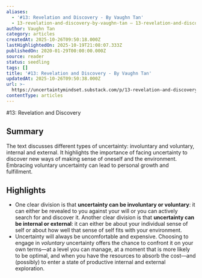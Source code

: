 ```yaml
---
aliases:
  - '#13: Revelation and Discovery - By Vaughn Tan'
  - 13-revelation-and-discovery-by-vaughn-tan — 13-revelation-and-discovery
author: Vaughn Tan
category: articles
createdAt: 2025-10-26T09:50:18.000Z
lastHighlightedOn: 2025-10-19T21:08:07.333Z
publishedOn: 2020-01-29T00:00:00.000Z
source: reader
status: seedling
tags: []
title: '#13: Revelation and Discovery - By Vaughn Tan'
updatedAt: 2025-10-26T09:50:38.000Z
url: >-
  https://uncertaintymindset.substack.com/p/13-revelation-and-discovery?utm_source=substack&utm_medium=email
contentType: articles
---
```

#13: Revelation and Discovery

## Summary

The text discusses different types of uncertainty: involuntary and voluntary, internal and external. It highlights the importance of facing uncertainty to discover new ways of making sense of oneself and the environment. Embracing voluntary uncertainty can lead to personal growth and fulfillment.

## Highlights

- One clear division is that **uncertainty can be involuntary or voluntary**: it can either be revealed to you against your will or you can actively search for and discover it. Another clear division is that **uncertainty can be internal or external**: it can either be about your individual sense of self or about how well that sense of self fits with your environment.
- Uncertainty will always be uncomfortable and expensive. Choosing to engage in _voluntary_ uncertainty offers the chance to confront it on your own terms—at a level you can manage, at a moment that is more likely to be optimal, and when you have the resources to absorb the cost—and (possibly) to enter a state of productive internal and external exploration.
